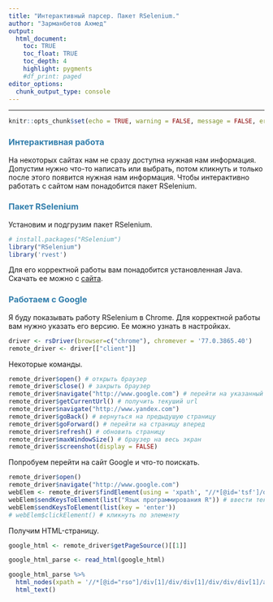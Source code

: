 ```yaml
---
title: "Интерактивный парсер. Пакет RSelenium."
author: "Зарманбетов Ахмед"
output: 
  html_document:
    toc: TRUE
    toc_float: TRUE
    toc_depth: 4
    highlight: pygments
    #df_print: paged
editor_options: 
  chunk_output_type: console
---
```

<style>
h1,
h2,
h3,
h4,
h5,
h6  {
  color: #317eac;
}
</style>
---
```r
knitr::opts_chunk$set(echo = TRUE, warning = FALSE, message = FALSE, error = TRUE, eval=FALSE)
```

### Интерактивная работа 

На некоторых сайтах нам не сразу доступна нужная нам информация. Допустим нужно что-то написать или выбрать, потом кликнуть и только после этого появится нужная нам информация. Чтобы интерактивно работать с сайтом нам понадобится пакет RSelenium.

### Пакет RSelenium

Установим и подгрузим пакет RSelenium.

```r
# install.packages("RSelenium")
library("RSelenium")
library('rvest')
```

Для его корректной работы вам понадобится установленная Java. Скачать ее можно с [сайта](https://www.oracle.com/technetwork/java/javase/downloads/index.html).

### Работаем с Google

Я буду показывать работу RSelenium в Chrome. Для корректной работы вам нужно указать его версию. Ее можно узнать в настройках.

```r
driver <- rsDriver(browser=c("chrome"), chromever = '77.0.3865.40')
remote_driver <- driver[["client"]]
```

Некоторые команды.

```r
remote_driver$open() # открыть браузер
remote_driver$close() # закрыть браузер
remote_driver$navigate("http://www.google.com") # перейти на указанный адрес
remote_driver$getCurrentUrl() # получить текуший url
remote_driver$navigate("http://www.yandex.com")
remote_driver$goBack() # вернуться на предыдушую страницу
remote_driver$goForward() # перейти на страницу вперед
remote_driver$refresh() # обновить страницу
remote_driver$maxWindowSize() # браузер на весь экран
remote_driver$screenshot(display = FALSE)
```

Попробуем перейти на сайт Google и что-то поискать.

```r
remote_driver$open()
remote_driver$navigate("http://www.google.com")
webElem <- remote_driver$findElement(using = 'xpath', "//*[@id='tsf']/div[2]/div[1]/div[1]/div/div[2]/input") # найти элемент по XPATH
webElem$sendKeysToElement(list("Язык программирования R")) # ввести текст
webElem$sendKeysToElement(list(key = 'enter'))
# webElem$clickElement() # кликнуть по элементу
```

Получим HTML-страницу.

```r
google_html <- remote_driver$getPageSource()[[1]]

google_html_parse <- read_html(google_html)

google_html_parse %>%
  html_nodes(xpath = '//*[@id="rso"]/div[1]/div/div[1]/div/div/div[1]/a/h3/span') %>%
  html_text()
```

